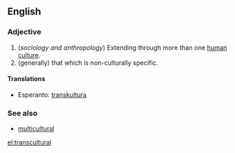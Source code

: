 ==English==

===Adjective===
{{infl|en|adjective}}

# (''sociology and anthropology'') Extending through more than one [[human]] [[culture]].
# (generally) that which is non-culturally specific.

====Translations====
{{ttbc-top}}
*Esperanto: [[transkultura]]
{{ttbc-mid}}
{{trans-bottom}}

===See also===
*[[multicultural]]

[[el:transcultural]]